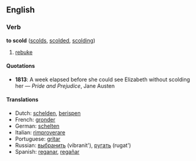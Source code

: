 ==English==

===Verb===
'''to scold''' ([[scolds]], [[scolded]], [[scolding]])
#[[rebuke]]

====Quotations====
*'''1813''': A week elapsed before she could see Elizabeth without scolding her &mdash; ''Pride and Prejudice'', Jane Austen

====Translations====
*Dutch: [[schelden]], [[berispen]]
*French: [[gronder]]
*German: [[schelten]]
*Italian: [[rimproverare]]
*Portuguese: [[gritar]]
*Russian: [[выбранить]] (vibranit'), [[ругать]] (rugat')
*Spanish: [[reganar]], [[regañar]]